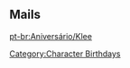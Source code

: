 ==Mails==
{{Mails by Category Table|Klee Mails|noheader=1}}

[[pt-br:Aniversário/Klee]]
[[Category:Character Birthdays]]